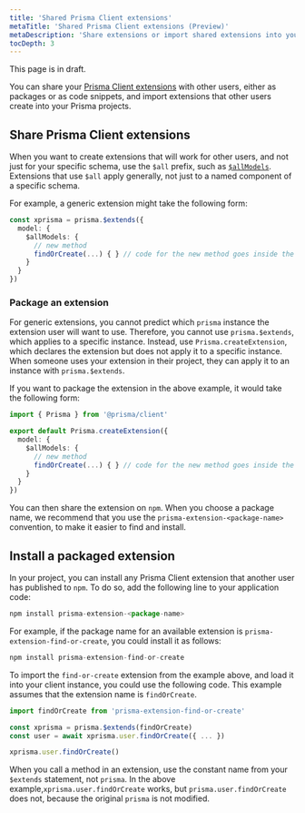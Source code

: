 ```yaml
---
title: 'Shared Prisma Client extensions'
metaTitle: 'Shared Prisma Client extensions (Preview)'
metaDescription: 'Share extensions or import shared extensions into your Prisma project'
tocDepth: 3
---
```


<TopBlock>

<Admonition type="warning">

This page is in draft.

</Admonition>

You can share your [Prisma Client extensions](/concepts/components/prisma-client/client-extensions/) with other users, either as packages or as code snippets, and import extensions that other users create into your Prisma projects.

</TopBlock>

## Share Prisma Client extensions

When you want to create extensions that will work for other users, and not just for your specific schema, use the `$all` prefix, such as [`$allModels`](/concepts/components/prisma-client/client-extensions/model#add-a-custom-method-to-all-models-in-your-schema). Extensions that use `$all` apply generally, not just to a named component of a specific schema.

For example, a generic extension might take the following form:

```ts
const xprisma = prisma.$extends({
  model: {
    $allModels: {
      // new method
      findOrCreate(...) { } // code for the new method goes inside the brackets
    }
  }
})

```

### Package an extension

For generic extensions, you cannot predict which `prisma` instance the extension user will want to use. Therefore, you cannot use `prisma.$extends`, which applies to a specific instance. Instead, use `Prisma.createExtension`, which declares the extension but does not apply it to a specific instance. When someone uses your extension in their project, they can apply it to an instance with `prisma.$extends`.

If you want to package the extension in the above example, it would take the following form:

```ts
import { Prisma } from '@prisma/client'

export default Prisma.createExtension({
  model: {
    $allModels: {
      // new method
      findOrCreate(...) { } // code for the new method goes inside the brackets
    }
  }
})
```

You can then share the extension on `npm`. When you choose a package name, we recommend that you use the `prisma-extension-<package-name>` convention, to make it easier to find and install.

## Install a packaged extension

In your project, you can install any Prisma Client extension that another user has published to `npm`. To do so, add the following line to your application code:

```ts
npm install prisma-extension-<package-name>
```

For example, if the package name for an available extension is `prisma-extension-find-or-create`, you could install it as follows:

```ts
npm install prisma-extension-find-or-create
```

To import the `find-or-create` extension from the example above, and load it into your client instance, you could use the following code. This example assumes that the extension name is `findOrCreate`.

```ts
import findOrCreate from 'prisma-extension-find-or-create'

const xprisma = prisma.$extends(findOrCreate)
const user = await xprisma.user.findOrCreate({ ... })

xprisma.user.findOrCreate()
```

When you call a method in an extension, use the constant name from your `$extends` statement, not `prisma`. In the above example,`xprisma.user.findOrCreate` works, but `prisma.user.findOrCreate` does not, because the original `prisma` is not modified.
